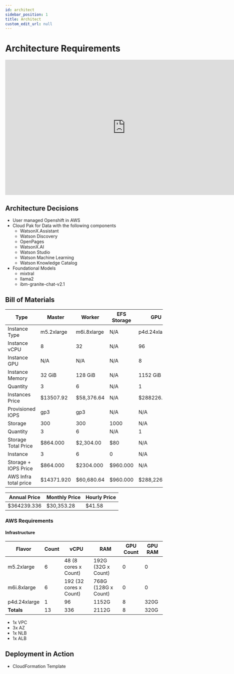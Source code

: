 ```yaml
---
id: architect
sidebar_position: 1
title: Architect
custom_edit_url: null
---
```


# Architecture Requirements

<iframe width="768" height="432" src="https://miro.com/app/embed/uXjVNtCvNTw=/?pres=1&frameId=3458764578922854387&embedId=518034396865" frameborder="0" scrolling="no" allow="fullscreen; clipboard-read; clipboard-write" allowfullscreen></iframe>

## Architecture Decisions

- User managed Openshift in AWS
- Cloud Pak for Data with the following components
    - WatsonX.Assistant
    - Watson Discovery
    - OpenPages
    - WatsonX.AI
    - Watson Studio
    - Watson Machine Learning
    - Watson Knowledge Catalog 
- Foundational Models
    - mixtral
    - llama2
    - ibm-granite-chat-v2.1

## Bill of Materials

|Type|Master|Worker|EFS Storage|GPU|
|----|------|------|-----------|---|
|Instance Type | m5.2xlarge |m6i.8xlarge | N/A | p4d.24xlarge |
|Instance vCPU|8|32|N/A|96|
|Instance GPU|N/A|N/A|N/A|8|
|Instance Memory|32 GiB|128 GiB|N/A|1152 GiB|
|Quantity|3|6|N/A|1|
|Instances Price|$13507.92|$58,376.64|N/A|$288226.78|
|Provisioned IOPS|gp3|gp3|N/A|N/A|
|Storage|300|300|1000|N/A|
|Quantity|3|6|N/A|1|
|Storage Total Price|$864.000|$2,304.00|$80|N/A|
|Instance|3|6|0|N/A|
|Storage + IOPS Price|$864.000|$2304.000|$960.000|N/A|
|AWS Infra total price|$14371.920|$60,680.64|$960.000|$288,226.776|

|Annual Price|Monthly Price|Hourly Price|
|------------|-------------|------------|
|$364239.336|$30,353.28|$41.58|

### AWS Requirements

#### Infrastructure

|Flavor | Count | vCPU | RAM | GPU Count | GPU RAM |
|--|--|--|--|--|--|
|m5.2xlarge|6|48 (8 cores x Count)|192G (32G x Count)|0|0|
|m6i.8xlarge|6|192 (32 cores x Count)|768G (128G x Count)|0|0| 
|p4d.24xlarge|1|96|1152G|8|320G|
|**Totals**|13|336|2112G|8|320G|



- 1x VPC
- 3x AZ
- 1x NLB
- 1x ALB

## Deployment in Action

- CloudFormation Template